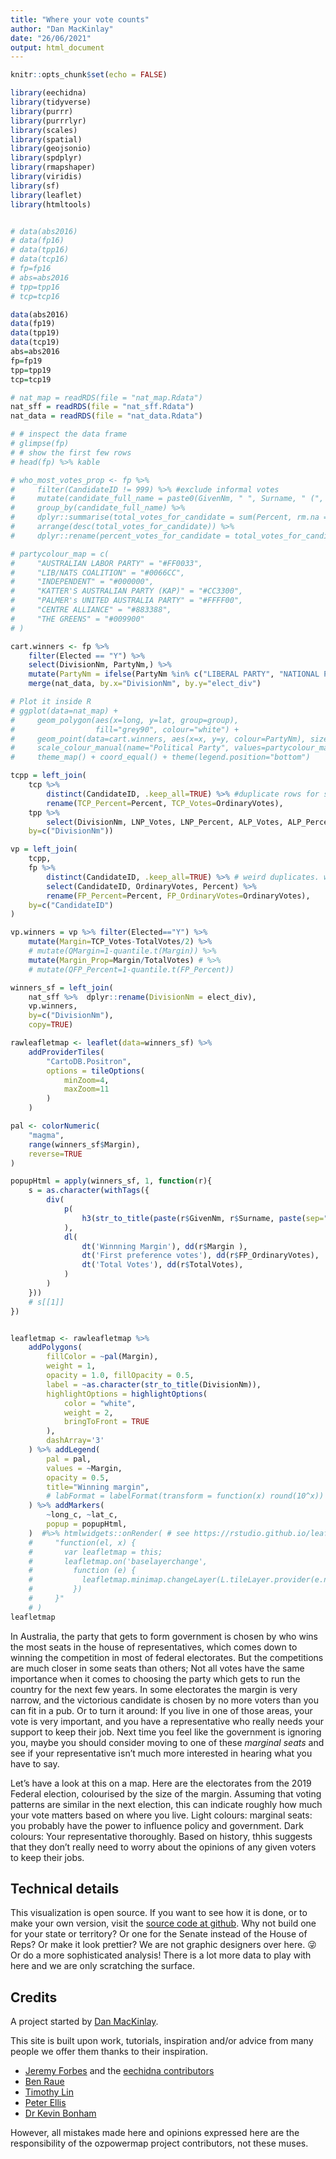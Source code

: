 ```yaml
---
title: "Where your vote counts"
author: "Dan MacKinlay"
date: "26/06/2021"
output: html_document
---
```


```r
knitr::opts_chunk$set(echo = FALSE)
```



```r
library(eechidna)
library(tidyverse)
library(purrr)
library(purrrlyr)
library(scales)
library(spatial)
library(geojsonio)
library(spdplyr)
library(rmapshaper)
library(viridis)
library(sf)
library(leaflet)
library(htmltools)


# data(abs2016)
# data(fp16)
# data(tpp16)
# data(tcp16)
# fp=fp16
# abs=abs2016
# tpp=tpp16
# tcp=tcp16

data(abs2016)
data(fp19)
data(tpp19)
data(tcp19)
abs=abs2016
fp=fp19
tpp=tpp19
tcp=tcp19

# nat_map = readRDS(file = "nat_map.Rdata")
nat_sff = readRDS(file = "nat_sff.Rdata")
nat_data = readRDS(file = "nat_data.Rdata")

# # inspect the data frame
# glimpse(fp)
# # show the first few rows
# head(fp) %>% kable

# who_most_votes_prop <- fp %>% 
#     filter(CandidateID != 999) %>% #exclude informal votes
#     mutate(candidate_full_name = paste0(GivenNm, " ", Surname, " (", CandidateID, ")")) %>% 
#     group_by(candidate_full_name) %>% 
#     dplyr::summarise(total_votes_for_candidate = sum(Percent, rm.na = TRUE)) %>% 
#     arrange(desc(total_votes_for_candidate)) %>% 
#     dplyr::rename(percent_votes_for_candidate = total_votes_for_candidate)

# partycolour_map = c(
#     "AUSTRALIAN LABOR PARTY" = "#FF0033",
#     "LIB/NATS COALITION" = "#0066CC",
#     "INDEPENDENT" = "#000000",
#     "KATTER'S AUSTRALIAN PARTY (KAP)" = "#CC3300",
#     "PALMER's UNITED AUSTRALIA PARTY" = "#FFFF00",
#     "CENTRE ALLIANCE" = "#883388",
#     "THE GREENS" = "#009900"
# )

cart.winners <- fp %>% 
    filter(Elected == "Y") %>% 
    select(DivisionNm, PartyNm,) %>% 
    mutate(PartyNm = ifelse(PartyNm %in% c("LIBERAL PARTY", "NATIONAL PARTY"), "LIB/NATS COALITION", PartyNm)) %>% 
    merge(nat_data, by.x="DivisionNm", by.y="elect_div")

# Plot it inside R
# ggplot(data=nat_map) +
#     geom_polygon(aes(x=long, y=lat, group=group),
#                  fill="grey90", colour="white") +
#     geom_point(data=cart.winners, aes(x=x, y=y, colour=PartyNm), size=1.5, alpha=0.8) +
#     scale_colour_manual(name="Political Party", values=partycolour_map) +
#     theme_map() + coord_equal() + theme(legend.position="bottom")

tcpp = left_join(
    tcp %>% 
        distinct(CandidateID, .keep_all=TRUE) %>% #duplicate rows for some reason?
        rename(TCP_Percent=Percent, TCP_Votes=OrdinaryVotes),
    tpp %>% 
        select(DivisionNm, LNP_Votes, LNP_Percent, ALP_Votes, ALP_Percent, TotalVotes, Swing),
    by=c("DivisionNm"))

vp = left_join(
    tcpp,
    fp %>%
        distinct(CandidateID, .keep_all=TRUE) %>% # weird duplicates. why?
        select(CandidateID, OrdinaryVotes, Percent) %>%
        rename(FP_Percent=Percent, FP_OrdinaryVotes=OrdinaryVotes), 
    by=c("CandidateID")
)

vp.winners = vp %>% filter(Elected=="Y") %>%
    mutate(Margin=TCP_Votes-TotalVotes/2) %>%
    # mutate(QMargin=1-quantile.t(Margin)) %>%
    mutate(Margin_Prop=Margin/TotalVotes) # %>%
    # mutate(QFP_Percent=1-quantile.t(FP_Percent))

winners_sf = left_join(
    nat_sff %>%  dplyr::rename(DivisionNm = elect_div),
    vp.winners,
    by=c("DivisionNm"),
    copy=TRUE)
```

```r
rawleafletmap <- leaflet(data=winners_sf) %>%
    addProviderTiles(
        "CartoDB.Positron",
        options = tileOptions(
            minZoom=4, 
            maxZoom=11
        )
    )

pal <- colorNumeric(
    "magma",
    range(winners_sf$Margin),
    reverse=TRUE
)

popupHtml = apply(winners_sf, 1, function(r){
    s = as.character(withTags({
        div(
            p(
                h3(str_to_title(paste(r$GivenNm, r$Surname, paste(sep="", '(', r$PartyNm, ')'))))
            ),
            dl(
                dt('Winnning Margin'), dd(r$Margin ),
                dt('First preference votes'), dd(r$FP_OrdinaryVotes),
                dt('Total Votes'), dd(r$TotalVotes),
            )
        )
    }))
    # s[[1]]
})


leafletmap <- rawleafletmap %>%
    addPolygons(
        fillColor = ~pal(Margin),
        weight = 1,
        opacity = 1.0, fillOpacity = 0.5,
        label = ~as.character(str_to_title(DivisionNm)),
        highlightOptions = highlightOptions(
            color = "white",
            weight = 2,
            bringToFront = TRUE
        ),
        dashArray='3'
    ) %>% addLegend(
        pal = pal,
        values = ~Margin,
        opacity = 0.5,
        title="Winning margin",
        # labFormat = labelFormat(transform = function(x) round(10^x))
    ) %>% addMarkers(
        ~long_c, ~lat_c, 
        popup = popupHtml,
    )  #%>% htmlwidgets::onRender( # see https://rstudio.github.io/leaflet/morefeatures.html#custom-javascript-with-htmlwidgetonrender
    #     "function(el, x) {
    #       var leafletmap = this;
    #       leafletmap.on('baselayerchange',
    #         function (e) {
    #           leafletmap.minimap.changeLayer(L.tileLayer.provider(e.name));
    #         })
    #     }"
    # )
leafletmap
```
In Australia, the party that gets to form government is chosen by who wins the most seats in the house of representatives, which comes down to winning the competition in most of federal electorates.
But the competitions are much closer in some seats than others; Not all votes have the same importance when it comes to choosing the party which gets to run the country for the next few years.
In some electorates the margin is very narrow, and the victorious candidate is chosen by no more voters than you can fit in a pub.
Or to turn it around: If you live in one of those areas, your vote is very important, and you have a representative who really needs your support to keep their job.
Next time you feel like the government is ignoring you, maybe you should consider moving to one of these _marginal seats_ and see if your representative isn’t much more interested in hearing what you have to say.

Let’s have a look at this on a map.
Here are the electorates from the 2019 Federal election, colourised by the size of the margin.
Assuming that voting patterns are similar in the next election, this can indicate roughly how much your vote matters based on where you live.
Light colours: marginal seats: you probably have the power to influence policy and government.
Dark colours: Your representative thoroughly. Based on history, thhis suggests that they don’t really need to worry about the opinions of any given voters to keep their jobs.

## Technical details

This visualization is open source. 
If you want to see how it is done, or to make your own version, visit the 
[source code at github](https://github.com/oz-info/ozpowermap/).
Why not build one for your state or territory?
Or one for the Senate instead of the House of Reps?
Or make it look prettier? We are not graphic designers over here. 😜
Or do a more sophisticated analysis! There is a lot more data to play with here and we are only scratching the surface.

## Credits

A project started by [Dan MacKinlay](https://danmackinlay.name).

This site is built upon work, tutorials, inspiration and/or advice from many people we offer them thanks to their inspiration.

* [Jeremy Forbes](https://github.com/jforbes14/) and the [eechidna contributors](https://github.com/jforbes14/eechidna/graphs/contributors)
* [Ben Raue](https://www.tallyroom.com.au/) 
* [Timothy Lin](https://www.timlrx.com/blog/using-leaflet-in-r-tutorial)
* [Peter Ellis](http://freerangestats.info/)
* [Dr Kevin Bonham](https://kevinbonham.blogspot.com/)

However, all mistakes made here and opinions expressed here are the responsibility of the ozpowermap project contributors, not these muses.
